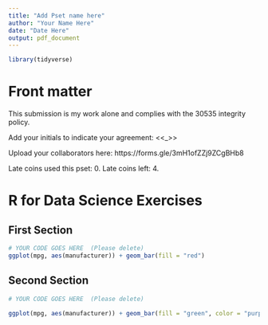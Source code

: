 ```yaml
---
title: "Add Pset name here"
author: "Your Name Here"
date: "Date Here"
output: pdf_document
---
```


```r
library(tidyverse)
```

<!-- .Rmd files use  markdown, a text mark up language, to provide formating.-->

<!--Text include within these strange arrows are comments and will not show up when you knit-->

# Front matter

This submission is my work alone and complies with the 30535 integrity policy.

Add your initials to indicate your agreement: \<\<\_\>\>

Upload your collaborators here: https://forms.gle/3mH1ofZZj9ZCgBHb8

Late coins used this pset: 0. Late coins left: 4. <!--You may use one for a given assignment.-->

# R for Data Science Exercises

<!--Note: Please do not restate questions in your submissions, directly write your answer--->

## First Section


```r
# YOUR CODE GOES HERE  (Please delete)
ggplot(mpg, aes(manufacturer)) + geom_bar(fill = "red")
```


## Second Section

```r
# YOUR CODE GOES HERE  (Please delete)

ggplot(mpg, aes(manufacturer)) + geom_bar(fill = "green", color = "purple", linewidth = 2)
```

